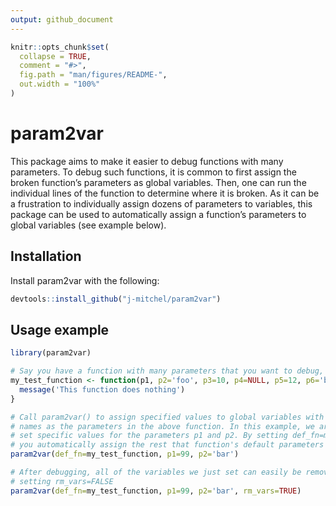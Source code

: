 ```yaml
---
output: github_document
---
```


<!-- README.md is generated from README.Rmd. Please edit that file -->

```r
knitr::opts_chunk$set(
  collapse = TRUE,
  comment = "#>",
  fig.path = "man/figures/README-",
  out.width = "100%"
)
```

# param2var

This package aims to make it easier to debug functions with many parameters. To debug such functions, it is common to first assign the broken function's parameters as global variables. Then, one can run the individual lines of the function to determine where it is broken. As it can be a frustration to individually assign dozens of parameters to variables, this package can be used to automatically assign a function's parameters to global variables (see example below).

## Installation

Install param2var with the following:

``` r
devtools::install_github("j-mitchel/param2var")
```

## Usage example

``` r
library(param2var)

# Say you have a function with many parameters that you want to debug, such as the following:
my_test_function <- function(p1, p2='foo', p3=10, p4=NULL, p5=12, p6='baz') {
  message('This function does nothing')
}

# Call param2var() to assign specified values to global variables with the same
# names as the parameters in the above function. In this example, we are going to
# set specific values for the parameters p1 and p2. By setting def_fn=my_test_function,
# you automatically assign the rest that function's default parameters to global variables.
param2var(def_fn=my_test_function, p1=99, p2='bar')

# After debugging, all of the variables we just set can easily be removed by 
# setting rm_vars=FALSE
param2var(def_fn=my_test_function, p1=99, p2='bar', rm_vars=TRUE)
```

